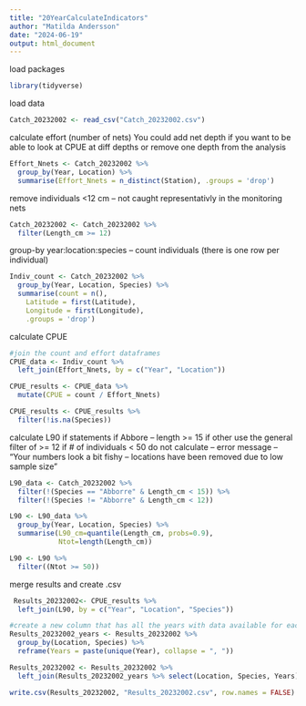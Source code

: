 ```yaml
---
title: "20YearCalculateIndicators"
author: "Matilda Andersson"
date: "2024-06-19"
output: html_document
---
```


load packages
```r
library(tidyverse)
```

load data
```r
Catch_20232002 <- read_csv("Catch_20232002.csv")
```

calculate effort (number of nets)
You could add net depth if you want to be able to look at CPUE at diff depths or remove one depth from the analysis
```r
Effort_Nnets <- Catch_20232002 %>%
  group_by(Year, Location) %>%
  summarise(Effort_Nnets = n_distinct(Station), .groups = 'drop')
```

remove individuals <12 cm -- not caught representativly in the monitoring nets
```r
Catch_20232002 <- Catch_20232002 %>%
  filter(Length_cm >= 12)
```

group-by year:location:species -- count individuals (there is one row per individual)
```r
Indiv_count <- Catch_20232002 %>%
  group_by(Year, Location, Species) %>%
  summarise(count = n(),
    Latitude = first(Latitude),
    Longitude = first(Longitude),
    .groups = 'drop')
```

calculate CPUE
```r
#join the count and effort dataframes
CPUE_data <- Indiv_count %>%
  left_join(Effort_Nnets, by = c("Year", "Location"))

CPUE_results <- CPUE_data %>%
  mutate(CPUE = count / Effort_Nnets)

CPUE_results <- CPUE_results %>%
  filter(!is.na(Species))
```

calculate L90
if statements 
if Abbore -- length >= 15
if other use the general filter of >= 12
if # of individuals < 50 do not calculate -- error message -- "Your numbers look a bit fishy -- locations have been removed due to low sample size"
```r
L90_data <- Catch_20232002 %>%
  filter(!(Species == "Abborre" & Length_cm < 15)) %>%
  filter(!(Species != "Abborre" & Length_cm < 12))

L90 <- L90_data %>%   
  group_by(Year, Location, Species) %>%
  summarise(L90_cm=quantile(Length_cm, probs=0.9),
            Ntot=length(Length_cm))

L90 <- L90 %>%
  filter((Ntot >= 50))
```

merge results and create .csv
```r
 Results_20232002<- CPUE_results %>%
  left_join(L90, by = c("Year", "Location", "Species"))

#create a new column that has all the years with data available for each location and species combination
Results_20232002_years <- Results_20232002 %>%
  group_by(Location, Species) %>%
  reframe(Years = paste(unique(Year), collapse = ", "))

Results_20232002 <- Results_20232002 %>%
  left_join(Results_20232002_years %>% select(Location, Species, Years), by = c("Location", "Species"))

write.csv(Results_20232002, "Results_20232002.csv", row.names = FALSE)
```



